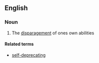 ==English==

===Noun===
{{en-noun|sg=[[self]]-[[deprecation]]}}

# The [[disparagement]] of ones own abilities

====Related terms====
*[[self-deprecating]]